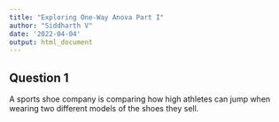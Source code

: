 ```yaml
---
title: "Exploring One-Way Anova Part I"
author: "Siddharth V"
date: '2022-04-04'
output: html_document
---
```


## Question 1
  A sports shoe company is comparing how high athletes can jump when wearing two different models of the shoes they sell.
